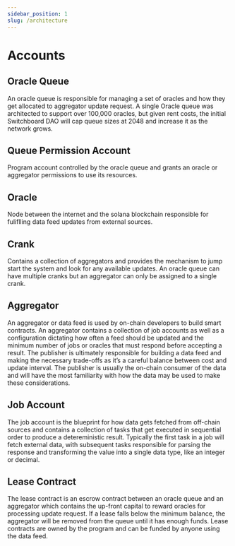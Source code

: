 ```yaml
---
sidebar_position: 1
slug: /architecture
---
```


# Accounts


<MarkdownImage img="/img/account_decomposition.png" unstyled />

## Oracle Queue

An oracle queue is responsible for managing a set of oracles and how they get allocated to aggregator update request. A single Oracle queue was architected to support over 100,000 oracles, but given rent costs, the initial Switchboard DAO will cap queue sizes at 2048 and increase it as the network grows.

## Queue Permission Account

Program account controlled by the oracle queue and grants an oracle or aggregator permissions to use its resources.

## Oracle

Node between the internet and the solana blockchain responsible for fuliflling data feed updates from external sources.

## Crank

Contains a collection of aggregators and provides the mechanism to jump start the system and look for any available updates. An oracle queue can have multiple cranks but an aggregator can only be assigned to a single crank.

## Aggregator

An aggregator or data feed is used by on-chain developers to build smart contracts. An aggregator contains a collection of job accounts as well as a configuration dictating how often a feed should be updated and the minimum number of jobs or oracles that must respond before accepting a result. The publisher is ultimately responsible for building a data feed and making the necessary trade-offs as it’s a careful balance between cost and update interval. The publisher is usually the on-chain consumer of the data and will have the most familiarity with how the data may be used to make these considerations.

## Job Account

The job account is the blueprint for how data gets fetched from off-chain sources and contains a collection of tasks that get executed in sequential order to produce a detereministic result. Typically the first task in a job will fetch external data, with subsequent tasks responsible for parsing the response and transforming the value into a single data type, like an integer or decimal.

## Lease Contract

The lease contract is an escrow contract between an oracle queue and an aggregator which contains the up-front capital to reward oracles for processing update request. If a lease falls below the minimum balance, the aggregator will be removed from the queue until it has enough funds. Lease contracts are owned by the program and can be funded by anyone using the data feed.
